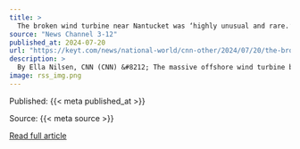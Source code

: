 ```yaml
---
title: >
  The broken wind turbine near Nantucket was ‘highly unusual and rare.’ But it wasn’t the first
source: "News Channel 3-12"
published_at: 2024-07-20
url: "https://keyt.com/news/national-world/cnn-other/2024/07/20/the-broken-wind-turbine-near-nantucket-was-highly-unusual-and-rare-but-it-wasnt-the-first/"
description: >
  By Ella Nilsen, CNN (CNN) &#8212; The massive offshore wind turbine blade that broke and spread fiberglass and foam debris across Nantucket beaches this week was one of several recent failures of blades made by GE Vernova – a top US wind turbine manufacturer. Several GE Vernova blades have broken on onshore and offshore turbinesThe post The broken wind turbine near Nantucket was ‘highly unusual and rare.’ But it wasn’t the first appeared first on News Channel 3-12.
image: rss_img.png
---
```



  Published: {{< meta published_at >}}
  

  Source: {{< meta source >}}
  

  [Read full article]({{< meta url >}}){target='blank'}
  

